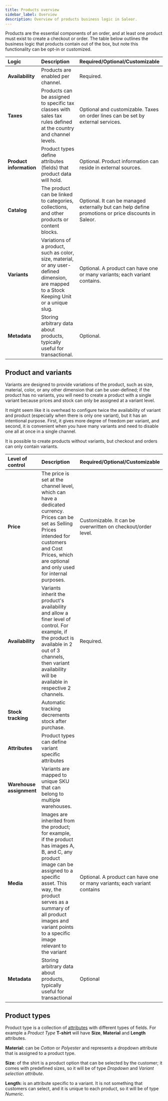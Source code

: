 ```yaml
---
title: Products overview
sidebar_label: Overview
description: Overview of products business logic in Saleor.
---
```


Products are the essential components of an order, and at least one product must exist to create a checkout or order. The table below outlines the business logic that products contain out of the box, but note this functionality can be opt-in or customized.

| Logic                   | Description                                                                                                                                 | Required/Optional/Customizable                                                                      |
| :---------------------- | :------------------------------------------------------------------------------------------------------------------------------------------ | :-------------------------------------------------------------------------------------------------- |
| **Availability**        | Products are enabled per channel.                                                                                                           | Required.                                                                                           |
| **Taxes**               | Products can be assigned to specific tax classes with sales tax rules defined at the country and channel levels.                            | Optional and customizable. Taxes on order lines can be set by external services.                    |
| **Product information** | Product types define attributes (fields) that product data will hold.                                                                       | Optional. Product information can reside in external sources.                                       |
| **Catalog**             | The product can be linked to categories, collections, and other products or content blocks.                                                 | Optional. It can be managed externally but can help define promotions or price discounts in Saleor. |
| **Variants**            | Variations of a product, such as color, size, material, or any user-defined dimension, are mapped to a Stock Keeping Unit or a unique slug. | Optional. A product can have one or many variants; each variant contains.                           |
| **Metadata**            | Storing arbitrary data about products, typically useful for transactional.                                                                  | Optional.                                                                                           |

## Product and variants

Variants are designed to provide variations of the product, such as size, material, color, or any other dimension that can be user-defined; if the product has no variants, you will need to create a product with a single variant because prices and stock can only be assigned at a variant level.

It might seem like it is overhead to configure twice the availability of variant and product (especially when there is only one variant), but it has an intentional purpose. First, it gives more degree of freedom per variant, and second, it is convenient when you have many variants and need to disable one all at once in a single channel.

It is possible to create products without variants, but checkout and orders can only contain variants.

| Level of control         | Description                                                                                                                                                                                                                                                                      | Required/Optional/Customizable                                           |
| :----------------------- | :------------------------------------------------------------------------------------------------------------------------------------------------------------------------------------------------------------------------------------------------------------------------------- | :----------------------------------------------------------------------- |
| **Price**                | The price is set at the channel level, which can have a dedicated currency. Prices can be set as Selling Prices intended for customers and Cost Prices, which are optional and only used for internal purposes.                                                                  | Customizable. It can be overwritten on checkout/order level.             |
| **Availability**         | Variants inherit the product's availability and allow a finer level of control. For example, if the product is available in 2 out of 3 channels, then variant availability will be available in respective 2 channels.                                                           | Required.                                                                |
| **Stock tracking**       | Automatic tracking decrements stock after purchase.                                                                                                                                                                                                                              |                                                                          |
| **Attributes**           | Product types can define variant specific attributes                                                                                                                                                                                                                             |                                                                          |
| **Warehouse assignment** | Variants are mapped to unique SKU that can belong to multiple warehouses.                                                                                                                                                                                                        |                                                                          |
| **Media**                | Images are inherited from the product; for example, if the product has images A, B, and C, any product image can be assigned to a specific asset. This way, the product serves as a summary of all product images and variant points to a specific image relevant to the variant | Optional. A product can have one or many variants; each variant contains |
| **Metadata**             | Storing arbitrary data about products, typically useful for transactional                                                                                                                                                                                                        | Optional                                                                 |

## Product types

Product type is a collection of [attributes](developer/attributes/overview.mdx) with different types of fields. For example a _Product Type_ **T-shirt** will have **Size**, **Material** and **Length** attributes.

**Material:** can be _Cotton_ or _Polyester_ and represents a dropdown attribute that is assigned to a product type.

**Size:** of the shirt is a product option that can be selected by the customer; it comes with predefined sizes, so it will be of type _Dropdown_ and _Variant selection attribute_.

**Length:** is an attribute specific to a variant. It is not something that customers can select, and it is unique to each product, so it will be of type _Numeric_.
